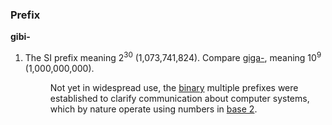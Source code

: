 ===Prefix===
'''gibi-'''

#The SI prefix meaning 2<sup>30</sup> (1,073,741,824). Compare [[giga-]], meaning 10<sup>9</sup> (1,000,000,000).
#:Not yet in widespread use, the [[binary]] multiple prefixes were established to clarify communication about computer systems, which by nature operate using numbers in [[base 2]].